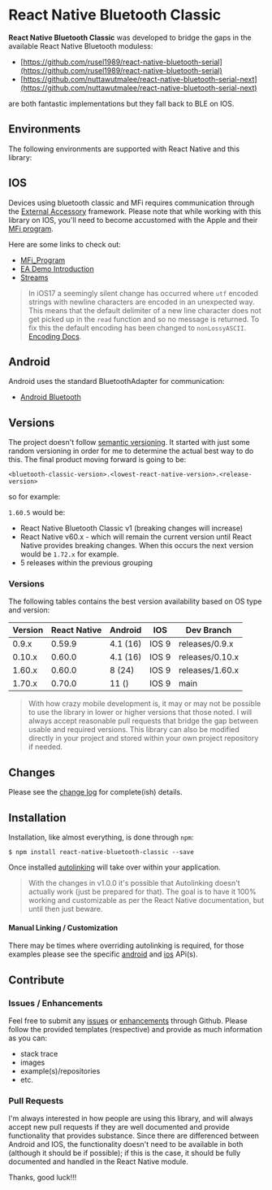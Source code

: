 # React Native Bluetooth Classic

**React Native Bluetooth Classic** was developed to bridge the gaps in the available React Native Bluetooth moduless:

- [https://github.com/rusel1989/react-native-bluetooth-serial](https://github.com/rusel1989/react-native-bluetooth-serial)
- [https://github.com/nuttawutmalee/react-native-bluetooth-serial-next](https://github.com/nuttawutmalee/react-native-bluetooth-serial-next)

are both fantastic implementations but they fall back to BLE on IOS.

## Environments

The following environments are supported with React Native and this library:

## IOS

Devices using bluetooth classic and MFi requires communication through the [External Accessory](https://developer.apple.com/documentation/externalaccessory) framework.  Please note that while working with this library on IOS, you'll need to become accustomed with the Apple and their [MFi program](https://en.wikipedia.org/wiki/MFi_Program).

Here are some links to check out:

- [MFi_Program](https://en.wikipedia.org/wiki/MFi_Program)
- [EA Demo Introduction](https://developer.apple.com/library/archive/samplecode/EADemo/Introduction/Intro.html)
- [Streams](https://developer.apple.com/documentation/foundation/stream)

> In iOS17 a seemingly silent change has occurred where `utf` encoded strings with newline characters are encoded in an unexpected way. This means that the default delimiter of a new line character does not get picked up in the `read` function and so no message is returned. To fix this the default encoding has been changed to  `nonLossyASCII`. [Encoding Docs](https://developer.apple.com/documentation/swift/string/encoding/nonlossyascii).

## Android

Android uses the standard BluetoothAdapter for communication:

- [Android Bluetooth](https://developer.android.com/guide/topics/connectivity/bluetooth)

## Versions

The project doesn't follow [semantic versioning](https://semver.org/).  It started with just some random versioning in order for me to determine the actual best way to do this.  The final product moving forward is going to be:

`<bluetooth-classic-version>.<lowest-react-native-version>.<release-version>`

so for example:

`1.60.5` would be:

- React Native Bluetooth Classic v1 (breaking changes will increase)
- React Native v60.x - which will remain the current version until React Native provides breaking changes.  When this occurs the next version would be `1.72.x` for example.
- 5 releases within the previous grouping

### Versions

The following tables contains the best version availability based on OS type and version:

| Version | React Native | Android  | IOS   | Dev Branch      |
| ------- | ------------ | -------- | ----- | --------------- |
| 0.9.x   | 0.59.9       | 4.1 (16) | IOS 9 | releases/0.9.x  |
| 0.10.x  | 0.60.0       | 4.1 (16) | IOS 9 | releases/0.10.x |
| 1.60.x  | 0.60.0       | 8 (24)   | IOS 9 | releases/1.60.x |
| 1.70.x  | 0.70.0       | 11 ()    | IOS 9 | main            |

> With how crazy mobile development is, it may or may not be possible to use the library in lower or
> higher versions that those noted.  I will always accept reasonable pull requests that bridge the gap
> between usable and required versions.   This library can also be modified directly in your project and
> stored within your own project repository if needed.

## Changes

Please see the [change log](https://github.com/kenjdavidson/react-native-bluetooth-classic/blob/master/CHANGELOG.md) for complete(ish) details.

## Installation

Installation, like almost everything, is done through `npm`:

```shell
$ npm install react-native-bluetooth-classic --save
```

Once installed [autolinking](https://github.com/react-native-community/cli/blob/master/docs/autolinking.md) will take over within your application.

> With the changes in v1.0.0 it's possible that Autolinking doesn't actually work (just be prepared for that).  The goal is to have it 100% working and customizable as per the React Native documentation, but until then just beware.

#### Manual Linking / Customization

There may be times where overriding autolinking is required, for those examples please see the specific [android](android/) and [ios](ios/) APi(s).

## Contribute

### Issues / Enhancements

Feel free to submit any [issues](https://github.com/kenjdavidson/react-native-bluetooth-classic/issues) or [enhancements](https://github.com/kenjdavidson/react-native-bluetooth-classic/issues) through Github.  Please follow the provided templates (respective) and provide as much information as you can:

- stack trace
- images
- example(s)/repositories
- etc.

### Pull Requests

I'm always interested in how people are using this library, and will always accept new pull requests if they are well documented and provide functionality that provides substance.   Since there are differenced between Android and IOS, the functionality doesn't need to be available in both (although it should be if possible); if this is the case, it should be fully documented and handled in the React Native module.

Thanks, good luck!!!
